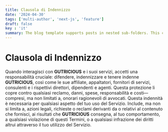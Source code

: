 ```yaml
---
title: Clausola di Indennizzo
date: '2024-04-30'
tags: ['multi-author', 'next-js', 'feature']
draft: false
key : 'it'
summary: The blog template supports posts in nested sub-folders. This can be used to group posts of similar content e.g. a multi-part course.
---
```


# Clausola di Indennizzo

Quando interagisci con **GUTRICIOUS** e i suoi servizi, accetti una responsabilità cruciale: difendere, indennizzare e tenere indenne **GUTRICIOUS**, così come le sue affiliate, appaltatori, fornitori di servizi, consulenti e i rispettivi direttori, dipendenti e agenti. Questa protezione li copre contro qualsiasi reclamo, danni, spese, responsabilità e costi—compresi, ma non limitati a, onorari ragionevoli di avvocati. Questa indennità è necessaria per qualsiasi aspetto del tuo uso del Servizio. Include, ma non si limita a, azioni legali, richieste o reclami derivanti da o relativi al contenuto che fornisci, ai risultati che **GUTRICIOUS** consegna, al tuo comportamento, a qualsiasi violazione di questi Termini, o a qualsiasi infrazione dei diritti altrui attraverso il tuo utilizzo del Servizio.